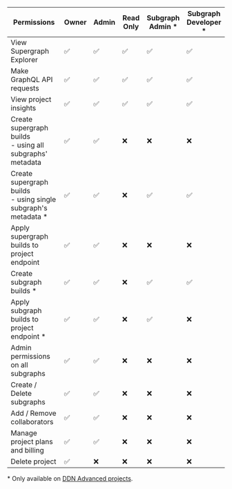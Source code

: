 | Permissions                                                         | Owner | Admin | Read Only | Subgraph<br/> Admin \* | Subgraph<br/> Developer \* |
| ------------------------------------------------------------------- | ----- | ----- | --------- | ---------------------- | -------------------------- |
| View Supergraph Explorer                                            | ✅    | ✅    | ✅        | ✅                     | ✅                         |
| Make GraphQL API requests                                           | ✅    | ✅    | ✅        | ✅                     | ✅                         |
| View project insights                                               | ✅    | ✅    | ✅        | ✅                     | ✅                         |
| Create supergraph builds<br/> - using all subgraphs' metadata       | ✅    | ✅    | ❌        | ❌                     | ❌                         |
| Create supergraph builds<br/> - using single subgraph's metadata \* | ✅    | ✅    | ❌        | ✅                     | ✅                         |
| Apply supergraph builds to project endpoint                         | ✅    | ✅    | ❌        | ❌                     | ❌                         |
| Create subgraph builds \*                                           | ✅    | ✅    | ❌        | ✅                     | ✅                         |
| Apply subgraph builds to project endpoint \*                        | ✅    | ✅    | ❌        | ✅                     | ❌                         |
| Admin permissions on all subgraphs                                  | ✅    | ✅    | ❌        | ❌                     | ❌                         |
| Create / Delete subgraphs                                           | ✅    | ✅    | ❌        | ❌                     | ❌                         |
| Add / Remove collaborators                                          | ✅    | ✅    | ❌        | ❌                     | ❌                         |
| Manage project plans and billing                                    | ✅    | ✅    | ❌        | ❌                     | ❌                         |
| Delete project                                                      | ✅    | ❌    | ❌        | ❌                     | ❌                         |

\* Only available on [DDN Advanced projects](https://hasura.io/pricing/ddn).
